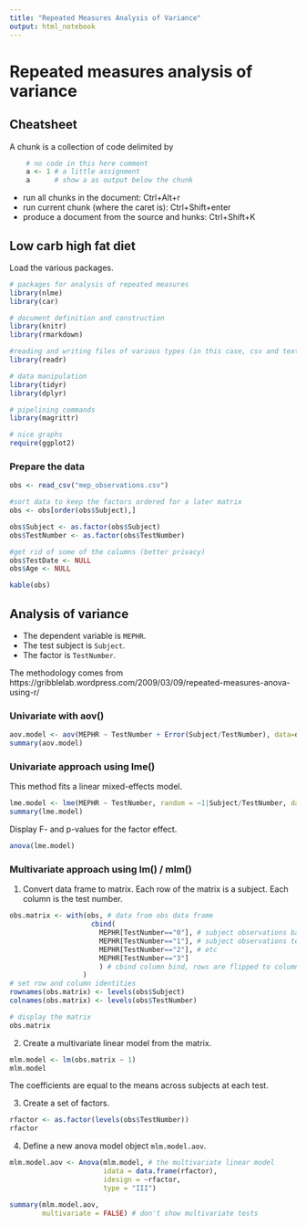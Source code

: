 ```yaml
---
title: "Repeated Measures Analysis of Variance"
output: html_notebook
---
```

# Repeated measures analysis of variance
## Cheatsheet
A chunk is a collection of code delimited by 
```r
    # no code in this here comment
    a <- 1 # a little assignment
    a      # show a as output below the chunk
```
- run all chunks in the document:                 Ctrl+Alt+r
- run current chunk (where the caret is):         Ctrl+Shift+enter
- produce a document from the source and hunks:   Ctrl+Shift+K


## Low carb high fat diet
Load the various packages.

```r
# packages for analysis of repeated measures
library(nlme)
library(car)

# document definition and construction
library(knitr)
library(rmarkdown)

#reading and writing files of various types (in this case, csv and text files)
library(readr)

# data manipulation
library(tidyr)
library(dplyr)

# pipelining commands
library(magrittr)

# nice graphs
require(ggplot2)
```
### Prepare the data
```r
obs <- read_csv("mep_observations.csv")

#sort data to keep the factors ordered for a later matrix
obs <- obs[order(obs$Subject),]

obs$Subject <- as.factor(obs$Subject)
obs$TestNumber <- as.factor(obs$TestNumber)

#get rid of some of the columns (better privacy)
obs$TestDate <- NULL
obs$Age <- NULL

kable(obs)
```
## Analysis of variance
- The dependent variable is ```MEPHR```.
- The test subject is ```Subject```.
- The factor is ```TestNumber```.

The methodology comes from https://gribblelab.wordpress.com/2009/03/09/repeated-measures-anova-using-r/

### Univariate with aov()
```r
aov.model <- aov(MEPHR ~ TestNumber + Error(Subject/TestNumber), data=obs)
summary(aov.model)
```
### Univariate approach using lme()
This method fits a linear mixed-effects model.
```r
lme.model <- lme(MEPHR ~ TestNumber, random = ~1|Subject/TestNumber, data=obs)
summary(lme.model)
```

Display F- and p-values for the factor effect.
```r
anova(lme.model)
```

### Multivariate approach using lm() / mlm()
1. Convert data frame to matrix. Each row of the matrix is a subject.  Each column is the test number.
```r
obs.matrix <- with(obs, # data from obs data frame
                    cbind(
                      MEPHR[TestNumber=="0"], # subject observations baseline
                      MEPHR[TestNumber=="1"], # subject observations test 1
                      MEPHR[TestNumber=="2"], # etc
                      MEPHR[TestNumber=="3"]
                      ) # cbind column bind, rows are flipped to columns
                  )
# set row and column identities
rownames(obs.matrix) <- levels(obs$Subject)
colnames(obs.matrix) <- levels(obs$TestNumber)

# display the matrix
obs.matrix
```
2. Create a multivariate linear model from the matrix.
```r
mlm.model <- lm(obs.matrix ~ 1)
mlm.model

```

The coefficients are equal to the means across subjects at each test.

3. Create a set of factors.
```r
rfactor <- as.factor(levels(obs$TestNumber))
rfactor
```

4. Define a new anova model object ```mlm.model.aov```.
```r
mlm.model.aov <- Anova(mlm.model, # the multivariate linear model
                       idata = data.frame(rfactor),
                       idesign = ~rfactor, 
                       type = "III")

summary(mlm.model.aov, 
        multivariate = FALSE) # don't show multivariate tests
```

